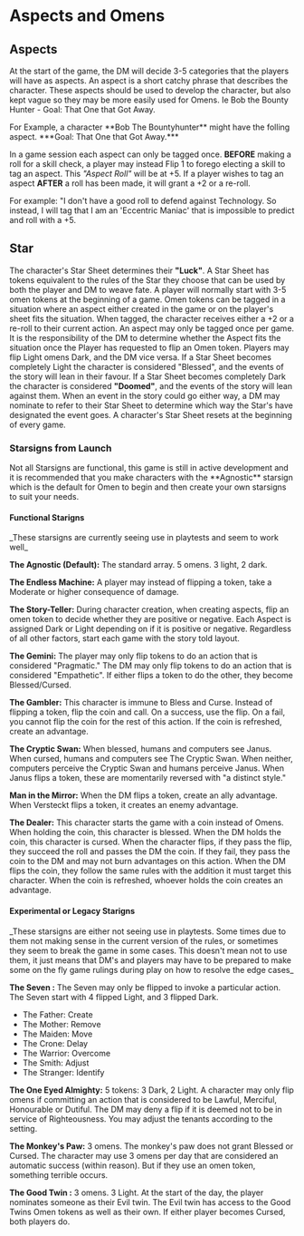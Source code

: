 
# Aspects and Omens

## Aspects

At the start of the game, the DM will decide 3-5 categories that the players will have as aspects. An aspect is a short catchy phrase that describes the character. These aspects should be used to develop the character, but also kept vague so they may be more easily used for Omens. Ie Bob the Bounty Hunter - Goal: That One that Got Away.

<Callout emoji="✨">
    For Example, a character **Bob The Bountyhunter** might have the folling aspect. ***Goal: That
    One that Got Away.***
</Callout>

In a game session each aspect can only be tagged once. **BEFORE** making a roll for a skill check, a player may instead Flip 1 to forego electing a skill to tag an aspect. This _"Aspect Roll"_ will be at +5. If a player wishes to tag an aspect **AFTER** a roll has been made, it will grant a +2 or a re-roll.

<Callout emoji="✨">
    For example: "I don't have a good roll to defend against Technology. So instead, I will tag that
    I am an 'Eccentric Maniac' that is impossible to predict and roll with a +5.
</Callout>

## Star

The character's Star Sheet determines their **"Luck"**. A Star Sheet has tokens equivalent to the rules of the Star they choose that can be used by both the player and DM to weave fate. A player will normally start with 3-5 omen tokens at the beginning of a game. Omen tokens can be tagged in a situation where an aspect either created in the game or on the player's sheet fits the situation. When tagged, the character receives either a +2 or a re-roll to their current action. An aspect may only be tagged once per game. It is the responsibility of the DM to determine whether the Aspect fits the situation once the Player has requested to flip an Omen token. Players may flip Light omens Dark, and the DM vice versa. If a Star Sheet becomes completely Light the character is considered "Blessed", and the events of the story will lean in their favour. If a Star Sheet becomes completely Dark the character is considered **"Doomed"**, and the events of the story will lean against them. When an event in the story could go either way, a DM may nominate to refer to their Star Sheet to determine which way the Star's have designated the event goes. A character's Star Sheet resets at the beginning of every game.

### Starsigns from Launch

<Callout emoji="⚠️" type="warning">
    Not all Starsigns are functional, this game is still in active development and it is recommended
    that you make characters with the **Agnostic** starsign which is the default for Omen to begin
    and then create your own starsigns to suit your needs.
</Callout>

#### Functional Starigns

<Callout emoji="✅">
    _These starsigns are currently seeing use in playtests and seem to work well_
</Callout>

**The Agnostic (Default):** The standard array. 5 omens. 3 light, 2 dark.

**The Endless Machine:** A player may instead of flipping a token, take a Moderate or higher consequence of damage.

**The Story-Teller:** During character creation, when creating aspects, flip an omen token to decide whether they are positive or negative. Each Aspect is assigned Dark or Light depending on if it is positive or negative. Regardless of all other factors, start each game with the story told layout.

**The Gemini:** The player may only flip tokens to do an action that is considered "Pragmatic." The DM may only flip tokens to do an action that is considered "Empathetic". If either flips a token to do the other, they become Blessed/Cursed.

**The Gambler:** This character is immune to Bless and Curse. Instead of flipping a token, flip the coin and call. On a success, use the flip. On a fail, you cannot flip the coin for the rest of this action. If the coin is refreshed, create an advantage.

**The Cryptic Swan:** When blessed, humans and computers see Janus. When cursed, humans and computers see The Cryptic Swan. When neither, computers perceive the Cryptic Swan and humans perceive Janus. When Janus flips a token, these are momentarily reversed with "a distinct style."

**Man in the Mirror:** When the DM flips a token, create an ally advantage. When Versteckt flips a token, it creates an enemy advantage.

**The Dealer:** This character starts the game with a coin instead of Omens. When holding the coin, this character is blessed. When the DM holds the coin, this character is cursed. When the character flips, if they pass the flip, they succeed the roll and passes the DM the coin. If they fail, they pass the coin to the DM and may not burn advantages on this action. When the DM flips the coin, they follow the same rules with the addition it must target this character. When the coin is refreshed, whoever holds the coin creates an advantage.

#### Experimental or Legacy Starigns

<Callout type="error" emoji="️💥">
    _These starsigns are either not seeing use in playtests. Some times due to them not making sense
    in the current version of the rules, or sometimes they seem to break the game in some cases.
    This doesn't mean not to use them, it just means that DM's and players may have to be prepared
    to make some on the fly game rulings during play on how to resolve the edge cases_
</Callout>

**The Seven :** The Seven may only be flipped to invoke a particular action. The Seven start with 4 flipped Light, and 3 flipped Dark.

-   The Father: Create
-   The Mother: Remove
-   The Maiden: Move
-   The Crone: Delay
-   The Warrior: Overcome
-   The Smith: Adjust
-   The Stranger: Identify

**The One Eyed Almighty:** 5 tokens: 3 Dark, 2 Light. A character may only flip omens if committing an action that is considered to be Lawful, Merciful, Honourable or Dutiful. The DM may deny a flip if it is deemed not to be in service of Righteousness. You may adjust the tenants according to the setting.

**The Monkey's Paw:** 3 omens. The monkey's paw does not grant Blessed or Cursed. The character may use 3 omens per day that are considered an automatic success (within reason). But if they use an omen token, something terrible occurs.

**The Good Twin :** 3 omens. 3 Light. At the start of the day, the player nominates someone as their Evil twin. The Evil twin has access to the Good Twins Omen tokens as well as their own. If either player becomes Cursed, both players do.

